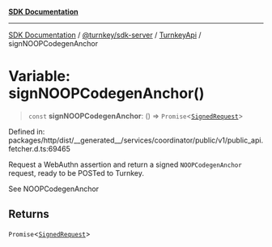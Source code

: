 [**SDK Documentation**](../../../../../README.mdx)

***

[SDK Documentation](../../../../../packages.mdx) / [@turnkey/sdk-server](../../../README.mdx) / [TurnkeyApi](../README.mdx) / signNOOPCodegenAnchor

# Variable: signNOOPCodegenAnchor()

> `const` **signNOOPCodegenAnchor**: () => `Promise`\<[`SignedRequest`](../../../../http/type-aliases/SignedRequest.mdx)\>

Defined in: packages/http/dist/\_\_generated\_\_/services/coordinator/public/v1/public\_api.fetcher.d.ts:69465

Request a WebAuthn assertion and return a signed `NOOPCodegenAnchor` request, ready to be POSTed to Turnkey.

See NOOPCodegenAnchor

## Returns

`Promise`\<[`SignedRequest`](../../../../http/type-aliases/SignedRequest.mdx)\>
